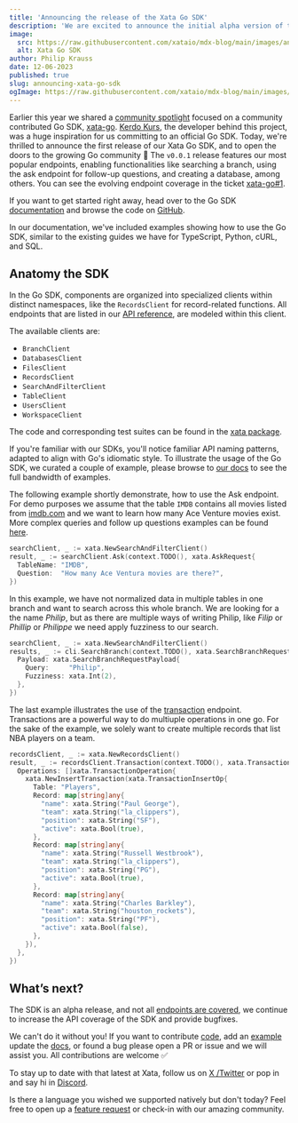 ```yaml
---
title: 'Announcing the release of the Xata Go SDK'
description: 'We are excited to announce the initial alpha version of the Xata Go SDK.'
image:
  src: https://raw.githubusercontent.com/xataio/mdx-blog/main/images/announcing-xata-sdk-cover.jpg
  alt: Xata Go SDK
author: Philip Krauss
date: 12-06-2023
published: true
slug: announcing-xata-go-sdk
ogImage: https://raw.githubusercontent.com/xataio/mdx-blog/main/images/announcing-xata-sdk-cover.jpg
---
```


Earlier this year we shared a [community spotlight](https://xata.io/blog/community-spotlight-xata-go-sdk) focused on a community contributed Go SDK, [xata-go](https://github.com/kerdokurs/xata-go). [Kerdo Kurs](https://www.linkedin.com/in/kerdokurs/), the developer behind this project, was a huge inspiration for us committing to an official Go SDK. Today, we're thrilled to announce the first release of our Xata Go SDK, and to open the doors to the growing Go community 🎉
The `v0.0.1` release features our most popular endpoints, enabling functionalities like searching a branch, using the ask endpoint for follow-up questions, and creating a database, among others.
You can see the evolving endpoint coverage in the ticket [xata-go#1](https://github.com/xataio/xata-go/issues/1).

If you want to get started right away, head over to the Go SDK [documentation](/docs/sdk/go/overview) and browse the code on [GitHub](https://github.com/xataio/xata-go).

In our documentation, we've included examples showing how to use the Go SDK, similar to the existing guides we have for TypeScript, Python, cURL, and SQL.

## Anatomy the SDK

In the Go SDK, components are organized into specialized clients within distinct namespaces, like the `RecordsClient` for record-related functions.
All endpoints that are listed in our [API reference](/docs/api-reference/db/db_branch_name/transaction), are modeled within this client.

The available clients are:

- `BranchClient`
- `DatabasesClient`
- `FilesClient`
- `RecordsClient`
- `SearchAndFilterClient`
- `TableClient`
- `UsersClient`
- `WorkspaceClient`

The code and corresponding test suites can be found in the [xata package](https://github.com/xataio/xata-go/tree/main/xata).

If you're familiar with our SDKs, you'll notice familiar API naming patterns, adapted to align with Go's idiomatic style.
To illustrate the usage of the Go SDK, we curated a couple of example, please browse to [our docs](/docs/sdk/get) to see the full bandwidth of examples.

The following example shortly demonstrate, how to use the Ask endpoint.
For demo purposes we assume that the table `IMDB` contains all movies listed from [imdb.com](https://www.imdb.com/) and we want to learn how many Ace Venture movies exist.
More complex queries and follow up questions examples can be found [here](/docs/sdk/ask).

```go
searchClient, _ := xata.NewSearchAndFilterClient()
result, _ := searchClient.Ask(context.TODO(), xata.AskRequest{
  TableName: "IMDB",
  Question:  "How many Ace Ventura movies are there?",
})
```

In this example, we have not normalized data in multiple tables in one branch and want to search across this whole branch.
We are looking for a the name _Philip_, but as there are multiple ways of writing Philip, like _Filip_ or _Phillip_ or _Philippe_ we need apply fuzziness to our search.

```go
searchClient, _ := xata.NewSearchAndFilterClient()
results, _ := cli.SearchBranch(context.TODO(), xata.SearchBranchRequest{
  Payload: xata.SearchBranchRequestPayload{
    Query:     "Philip",
    Fuzziness: xata.Int(2),
  },
})
```

The last example illustrates the use of the [transaction](/docs/sdk/transaction) endpoint.
Transactions are a powerful way to do multiuple operations in one go.
For the sake of the example, we solely want to create multiple records that list NBA players on a team.

```go
recordsClient, _ := xata.NewRecordsClient()
result, _ := recordsClient.Transaction(context.TODO(), xata.TransactionRequest{
  Operations: []xata.TransactionOperation{
    xata.NewInsertTransaction(xata.TransactionInsertOp{
      Table: "Players",
      Record: map[string]any{
        "name": xata.String("Paul George"),
        "team": xata.String("la_clippers"),
        "position": xata.String("SF"),
        "active": xata.Bool(true),
      },
      Record: map[string]any{
        "name": xata.String("Russell Westbrook"),
        "team": xata.String("la_clippers"),
        "position": xata.String("PG"),
        "active": xata.Bool(true),
      },
      Record: map[string]any{
        "name": xata.String("Charles Barkley"),
        "team": xata.String("houston_rockets"),
        "position": xata.String("PF"),
        "active": xata.Bool(false),
      },
    }),
  },
})
```

## What’s next?

The SDK is an alpha release, and not all [endpoints are covered](https://github.com/xataio/xata-go/issues/1), we continue to increase the API coverage of the SDK and provide bugfixes.

We can't do it without you! If you want to contribute [code](https://github.com/xataio/xata-go), add an [example](https://github.com/xataio/xata-go/tree/main/examples) update the [docs](/docs/sdk/go/overview), or found a bug please open a PR or issue and we will assist you. All contributions are welcome ✅

To stay up to date with that latest at Xata, follow us on [X /Twitter](https://twitter.com/xata) or pop in and say hi in [Discord](https://xata.io/discord).

Is there a language you wished we supported natively but don't today? Feel free to open up a [feature request](https://xata.canny.io/feature-requests) or check-in with our amazing community.
